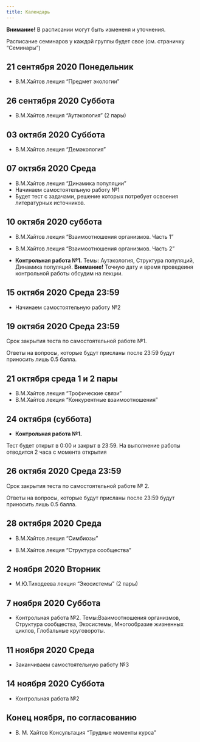 ```yaml
---
title: Календарь
---
```


**Внимание!** В расписании могут быть измененя и уточнения.

Расписание семинаров у каждой группы будет свое (см. страничку "Семинары")


## 21 сентября 2020	Понедельник
- В.М.Хайтов лекция "Предмет экологии"

## 26 сентября 2020	Суббота
- В.М.Хайтов лекция "Аутэкология" (2 пары)

## 03 октябя 2020	Суббота
- В.М.Хайтов лекция "Демэкология"

## 07 октябя 2020	Среда

- В.М.Хайтов лекция "Динамика популяции"
- Начинаем самостоятельную работу №1
- Будет тест с задачами, решение которых потребует освоения литературных источников. 


## 10 октябя 2020	суббота

- В.М.Хайтов лекция "Взаимоотношения организмов. Часть 1"
- В.М.Хайтов лекция "Взаимоотношения организмов. Часть 2"



- **Контрольная работа №1.** Темы: Аутэкология, Структура популяций, Динамика популяций.
**Внимание!** Точную дату и время проведеиня контрольной работы обсудим на лекции.



## 15 октябя 2020	Среда 23:59 

- Начинаем самостоятельную работу №2



## 19 октябя 2020	Среда 23:59 

Срок закрытия теста по самостоятельной работе №1. 

Ответы на вопросы, которые будут присланы после 23:59 будут приносить лишь 0.5 балла.




## 21 октября среда 1 и 2 пары

- В.М.Хайтов лекция "Трофические связи"
- В.М.Хайтов лекция "Конкурентные взаимоотношения"


## 24 октября (суббота) 

- **Контрольная работа №1.**

Тест будет открыт в 0:00 и закрыт в 23:59. На выполнение работы отводится 2 часа с момента открытия 


## 26 октябя 2020	Среда 23:59

Срок закрытия теста по самостоятельной работе № 2. 

Ответы на вопросы, которые будут присланы после 23:59 будут приносить лишь 0.5 балла.



## 28 октября 2020 Среда

- В.М.Хайтов лекция "Симбиозы"

- В.М.Хайтов лекция "Структура сообщества"


## 2 ноября 2020 Вторник

- М.Ю.Тиходеева лекция "Экосистемы" (2 пары)


## 7 ноября 2020 Суббота
- Контрольная работа №2. Темы:Взаимоотношения организмов, Структура сообщества, Экосистемы, Многообразие жизненных циклов, Глобальные круговороты.


## 11 ноября 2020 Среда 
- Заканчиваем самостоятельную работу №3



## 14 ноября 2020 Суббота 
- Контрольная работа №2



## Конец ноября, по согласованию 	
- В. М. Хайтов Консультация "Трудные моменты курса"	 




